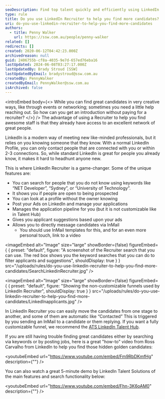 ```yaml
---
seoDescription: Find top talent quickly and efficiently using LinkedIn Recruiter's powerful search features, including keyword searches, applicant suggestions, and customizable funnels.
type: rule
title: Do you use LinkedIn Recruiter to help you find more candidates?
uri: do-you-use-linkedin-recruiter-to-help-you-find-more-candidates
authors:
  - title: Penny Walker
    url: https://ssw.com.au/people/penny-walker
related: []
redirects: []
created: 2020-06-12T04:42:23.000Z
archivedreason: null
guid: 2406755b-cf8a-4035-9e7d-657ed76eba16
lastUpdated: 2024-06-08T03:27:17.000Z
lastUpdatedBy: Brady Stroud [SSW]
lastUpdatedByEmail: bradystroud@ssw.com.au
createdBy: PennyWalker
createdByEmail: PennyWalker@ssw.com.au
isArchived: false
---
```


<introEmbed
  body={<>
While you can find great candidates in very creative ways, like through events or networking; sometimes you need a little help reaching out. So how can you get an introduction without paying for a recruiter?
  </>}
/>
The advantage of using a Recruiter to help you find awesome staff is that they already have access to an excellent network of great people.

LinkedIn is a modern way of meeting new like-minded professionals, but it relies on you knowing someone that they know. With a normal LinkedIn Profile, you can only contact people that are connected with you or within 2-3 connections. So, while standard LinkedIn is great for people you already know, it makes it hard to headhunt anyone new.

This is where LinkedIn Recruiter is a game-changer. Some of the unique features are:

- You can search for people that you do not know using keywords like “NET Developer”, “Sydney”, or “University of Technology”.
- It shows you if people are open to being prospected
- You can look at a profile without the owner knowing
- Post your Ads on LinkedIn and manage your applications
- Manages the application pipeline for you (but it is not customizable like in Talent Hub)
- Gives you applicant suggestions based upon your ads
- Allows you to directly message candidates via InMail
  - You should use InMail templates for this, and for an even more personal touch, link to a video


<imageEmbed
  alt="Image"
  size="large"
  showBorder={false}
  figureEmbed={ {
    preset: "default",
    figure: "A screenshot of the Recruiter search that you can use. The red box shows you the keyword searches that you can do to filter applicants and suggestions",
    shouldDisplay: true
  } }
  src="/uploads/rules/do-you-use-linkedin-recruiter-to-help-you-find-more-candidates/SearchLinkedinRecruiter.jpg"
/>


<imageEmbed
  alt="Image"
  size="large"
  showBorder={false}
  figureEmbed={ {
    preset: "default",
    figure: "Showing the non-customizable funnels used by LinkedIn Recruiter",
    shouldDisplay: true
  } }
  src="/uploads/rules/do-you-use-linkedin-recruiter-to-help-you-find-more-candidates/LinkedInapplicants.jpg"
/>

In LinkedIn Recruiter you can easily move the candidates from one stage to another, and some of them are automatic like “Contacted” This is triggered by you sending an InMail to a candidate or them replying. If you want a fully customizable funnel, we recommend the [ATS LinkedIn Talent Hub](https://business.linkedin.com/talent-solutions/talent-hub).

If you are still having trouble finding great candidates either by searching via keywords or by posting jobs, here is a great "how-to" video from Ross Carvalho from LinkedIn to help you find those hidden golden candidates:

<youtubeEmbed url="https://www.youtube.com/embed/Fm9RbDKmfHg" description={""} />

You can also watch a great 5-minute demo by LinkedIn Talent Solutions of the main features and search functionality below:

<youtubeEmbed url="https://www.youtube.com/embed/Fhn-3K6oAM0" description={""} />
